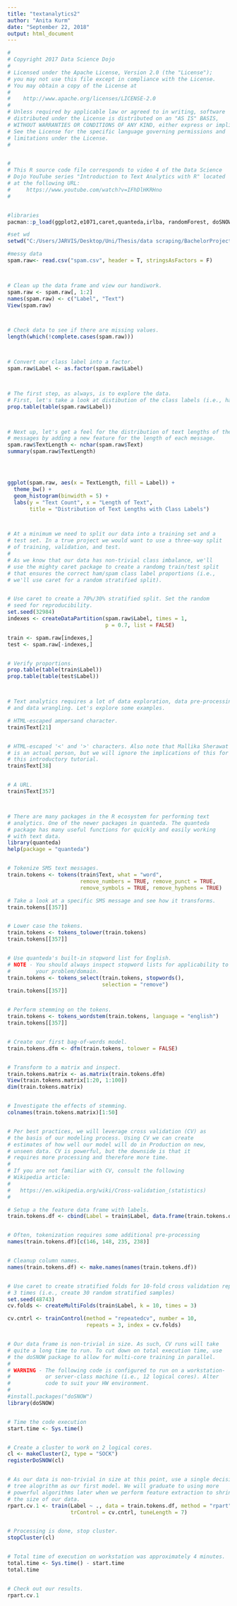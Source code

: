 ```yaml
---
title: "textanalytics2"
author: "Anita Kurm"
date: "September 22, 2018"
output: html_document
---
```


```r
#
# Copyright 2017 Data Science Dojo
#    
# Licensed under the Apache License, Version 2.0 (the "License");
# you may not use this file except in compliance with the License.
# You may obtain a copy of the License at
# 
#    http://www.apache.org/licenses/LICENSE-2.0
#
# Unless required by applicable law or agreed to in writing, software
# distributed under the License is distributed on an "AS IS" BASIS,
# WITHOUT WARRANTIES OR CONDITIONS OF ANY KIND, either express or implied.
# See the License for the specific language governing permissions and
# limitations under the License.
# 


#
# This R source code file corresponds to video 4 of the Data Science
# Dojo YouTube series "Introduction to Text Analytics with R" located 
# at the following URL:
#     https://www.youtube.com/watch?v=IFhDlHKRHno     
#


#libraries
pacman::p_load(ggplot2,e1071,caret,quanteda,irlba, randomForest, doSNOW)

#set wd
setwd("C:/Users/JARVIS/Desktop/Uni/Thesis/data scraping/BachelorProject")

#messy data
spam.raw<- read.csv("spam.csv", header = T, stringsAsFactors = F)



# Clean up the data frame and view our handiwork.
spam.raw <- spam.raw[, 1:2]
names(spam.raw) <- c("Label", "Text")
View(spam.raw)



# Check data to see if there are missing values.
length(which(!complete.cases(spam.raw)))



# Convert our class label into a factor.
spam.raw$Label <- as.factor(spam.raw$Label)



# The first step, as always, is to explore the data.
# First, let's take a look at distibution of the class labels (i.e., ham vs. spam).
prop.table(table(spam.raw$Label))



# Next up, let's get a feel for the distribution of text lengths of the SMS 
# messages by adding a new feature for the length of each message.
spam.raw$TextLength <- nchar(spam.raw$Text)
summary(spam.raw$TextLength)




ggplot(spam.raw, aes(x = TextLength, fill = Label)) +
  theme_bw() +
  geom_histogram(binwidth = 5) +
  labs(y = "Text Count", x = "Length of Text",
       title = "Distribution of Text Lengths with Class Labels")



# At a minimum we need to split our data into a training set and a
# test set. In a true project we would want to use a three-way split 
# of training, validation, and test.
#
# As we know that our data has non-trivial class imbalance, we'll 
# use the mighty caret package to create a randomg train/test split 
# that ensures the correct ham/spam class label proportions (i.e., 
# we'll use caret for a random stratified split).


# Use caret to create a 70%/30% stratified split. Set the random
# seed for reproducibility.
set.seed(32984)
indexes <- createDataPartition(spam.raw$Label, times = 1,
                               p = 0.7, list = FALSE)

train <- spam.raw[indexes,]
test <- spam.raw[-indexes,]


# Verify proportions.
prop.table(table(train$Label))
prop.table(table(test$Label))



# Text analytics requires a lot of data exploration, data pre-processing
# and data wrangling. Let's explore some examples.

# HTML-escaped ampersand character.
train$Text[21]


# HTML-escaped '<' and '>' characters. Also note that Mallika Sherawat
# is an actual person, but we will ignore the implications of this for
# this introductory tutorial.
train$Text[38]


# A URL.
train$Text[357]



# There are many packages in the R ecosystem for performing text
# analytics. One of the newer packages in quanteda. The quanteda
# package has many useful functions for quickly and easily working
# with text data.
library(quanteda)
help(package = "quanteda")


# Tokenize SMS text messages.
train.tokens <- tokens(train$Text, what = "word", 
                       remove_numbers = TRUE, remove_punct = TRUE,
                       remove_symbols = TRUE, remove_hyphens = TRUE)

# Take a look at a specific SMS message and see how it transforms.
train.tokens[[357]]


# Lower case the tokens.
train.tokens <- tokens_tolower(train.tokens)
train.tokens[[357]]


# Use quanteda's built-in stopword list for English.
# NOTE - You should always inspect stopword lists for applicability to
#        your problem/domain.
train.tokens <- tokens_select(train.tokens, stopwords(), 
                              selection = "remove")
train.tokens[[357]]


# Perform stemming on the tokens.
train.tokens <- tokens_wordstem(train.tokens, language = "english")
train.tokens[[357]]


# Create our first bag-of-words model.
train.tokens.dfm <- dfm(train.tokens, tolower = FALSE)


# Transform to a matrix and inspect.
train.tokens.matrix <- as.matrix(train.tokens.dfm)
View(train.tokens.matrix[1:20, 1:100])
dim(train.tokens.matrix)


# Investigate the effects of stemming.
colnames(train.tokens.matrix)[1:50]


# Per best practices, we will leverage cross validation (CV) as
# the basis of our modeling process. Using CV we can create 
# estimates of how well our model will do in Production on new,
# unseen data. CV is powerful, but the downside is that it
# requires more processing and therefore more time.
#
# If you are not familiar with CV, consult the following 
# Wikipedia article:
#
#   https://en.wikipedia.org/wiki/Cross-validation_(statistics)
#

# Setup a the feature data frame with labels.
train.tokens.df <- cbind(Label = train$Label, data.frame(train.tokens.dfm))


# Often, tokenization requires some additional pre-processing
names(train.tokens.df)[c(146, 148, 235, 238)]


# Cleanup column names.
names(train.tokens.df) <- make.names(names(train.tokens.df))


# Use caret to create stratified folds for 10-fold cross validation repeated 
# 3 times (i.e., create 30 random stratified samples)
set.seed(48743)
cv.folds <- createMultiFolds(train$Label, k = 10, times = 3)

cv.cntrl <- trainControl(method = "repeatedcv", number = 10,
                         repeats = 3, index = cv.folds)


# Our data frame is non-trivial in size. As such, CV runs will take 
# quite a long time to run. To cut down on total execution time, use
# the doSNOW package to allow for multi-core training in parallel.
#
# WARNING - The following code is configured to run on a workstation-
#           or server-class machine (i.e., 12 logical cores). Alter
#           code to suit your HW environment.
#
#install.packages("doSNOW")
library(doSNOW)


# Time the code execution
start.time <- Sys.time()


# Create a cluster to work on 2 logical cores.
cl <- makeCluster(2, type = "SOCK")
registerDoSNOW(cl)


# As our data is non-trivial in size at this point, use a single decision
# tree alogrithm as our first model. We will graduate to using more 
# powerful algorithms later when we perform feature extraction to shrink
# the size of our data.
rpart.cv.1 <- train(Label ~ ., data = train.tokens.df, method = "rpart", 
                    trControl = cv.cntrl, tuneLength = 7)


# Processing is done, stop cluster.
stopCluster(cl)


# Total time of execution on workstation was approximately 4 minutes. 
total.time <- Sys.time() - start.time
total.time


# Check out our results.
rpart.cv.1
```

